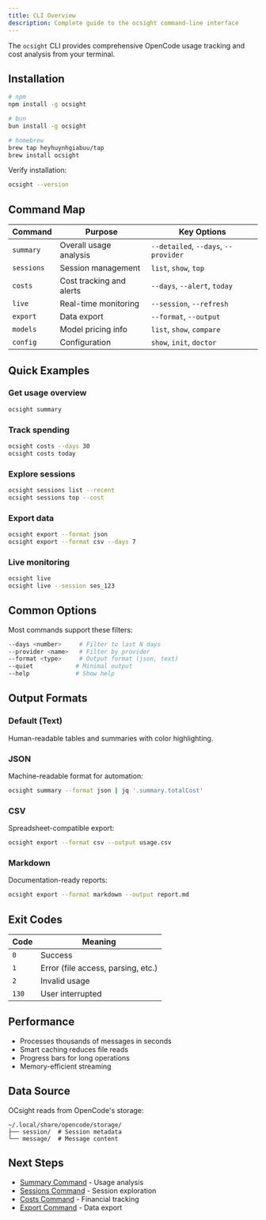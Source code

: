 ```yaml
---
title: CLI Overview
description: Complete guide to the ocsight command-line interface
---
```


The `ocsight` CLI provides comprehensive OpenCode usage tracking and cost analysis from your terminal.

## Installation

```bash
# npm
npm install -g ocsight

# bun
bun install -g ocsight

# homebrew
brew tap heyhuynhgiabuu/tap
brew install ocsight
```

Verify installation:

```bash
ocsight --version
```

## Command Map

| Command | Purpose | Key Options |
|---------|---------|-------------|
| `summary` | Overall usage analysis | `--detailed`, `--days`, `--provider` |
| `sessions` | Session management | `list`, `show`, `top` |
| `costs` | Cost tracking and alerts | `--days`, `--alert`, `today` |
| `live` | Real-time monitoring | `--session`, `--refresh` |
| `export` | Data export | `--format`, `--output` |
| `models` | Model pricing info | `list`, `show`, `compare` |
| `config` | Configuration | `show`, `init`, `doctor` |

## Quick Examples

### Get usage overview
```bash
ocsight summary
```

### Track spending
```bash
ocsight costs --days 30
ocsight costs today
```

### Explore sessions
```bash
ocsight sessions list --recent
ocsight sessions top --cost
```

### Export data
```bash
ocsight export --format json
ocsight export --format csv --days 7
```

### Live monitoring
```bash
ocsight live
ocsight live --session ses_123
```

## Common Options

Most commands support these filters:

```bash
--days <number>     # Filter to last N days
--provider <name>   # Filter by provider
--format <type>     # Output format (json, text)
--quiet            # Minimal output
--help             # Show help
```

## Output Formats

### Default (Text)
Human-readable tables and summaries with color highlighting.

### JSON
Machine-readable format for automation:

```bash
ocsight summary --format json | jq '.summary.totalCost'
```

### CSV
Spreadsheet-compatible export:

```bash
ocsight export --format csv --output usage.csv
```

### Markdown
Documentation-ready reports:

```bash
ocsight export --format markdown --output report.md
```

## Exit Codes

| Code | Meaning |
|------|---------|
| `0` | Success |
| `1` | Error (file access, parsing, etc.) |
| `2` | Invalid usage |
| `130` | User interrupted |

## Performance

- Processes thousands of messages in seconds
- Smart caching reduces file reads
- Progress bars for long operations
- Memory-efficient streaming

## Data Source

OCsight reads from OpenCode's storage:

```
~/.local/share/opencode/storage/
├── session/  # Session metadata
└── message/  # Message content
```

## Next Steps

- [Summary Command](cli-summary) - Usage analysis
- [Sessions Command](cli-sessions) - Session exploration
- [Costs Command](cli-costs) - Financial tracking
- [Export Command](cli-export) - Data export